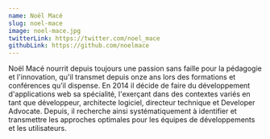 ```yaml
---
name: Noël Macé
slug: noel-mace
image: noel-mace.jpg
twitterLink: https://twitter.com/noel_mace
githubLink: https://github.com/noelmace
---
```


Noël Macé nourrit depuis toujours une passion sans faille pour la pédagogie et
l'innovation, qu'il transmet depuis onze ans lors des formations et conférences
qu’il dispense. En 2014 il décide de faire du développement d'applications web
sa spécialité, l'exerçant dans des contextes variés en tant que développeur,
architecte logiciel, directeur technique et Developer Advocate. Depuis, il
recherche ainsi systématiquement à identifier et transmettre les approches
optimales pour les équipes de développements et les utilisateurs.

